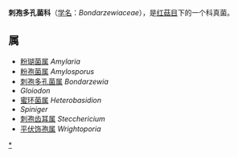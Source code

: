 {{Automatic Taxobox
| taxon = Bondarzewiaceae
| authority = Kotl. & Pouzar (1957)
| image = Bondarzewia berkeleyi.jpg
| image_caption = Bondarzewia montana
}}

'''刺孢多孔菌科'''（[[学名|学名]]：''Bondarzewiaceae''），是[[红菇目|红菇目]]下的一个科真菌。

==属==
* [[粉瑚菌属|粉瑚菌属]] ''Amylaria''
* [[粉孢菌属|粉孢菌属]] ''Amylosporus''
* [[刺孢多孔菌属|刺孢多孔菌属]] ''Bondarzewia''
* ''Gloiodon''
* [[蜜环菌属|蜜环菌属]] ''Heterobasidion''
* ''Spiniger''
* [[刺孢齿耳属|刺孢齿耳属]] ''Stecchericium''
* [[平伏饰孢属|平伏饰孢属]] ''Wrightoporia''


{{taxonbar}}
[[Category:_刺孢多孔菌科|*]]